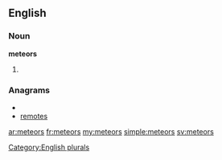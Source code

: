 ==English==

===Noun===
'''meteors'''

# {{plural of|[[meteor]]}}

===Anagrams===
* {{alphagram|eemorst}}
* [[remotes#English|remotes]]

[[Category:English plurals]]

[[ar:meteors]]
[[fr:meteors]]
[[my:meteors]]
[[simple:meteors]]
[[sv:meteors]]
